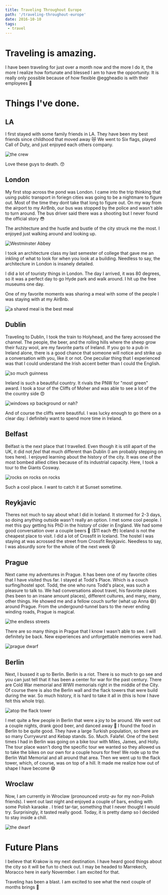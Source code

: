 ```yaml
---
title: Traveling Throughout Europe
path: '/traveling-throughout-europe'
date: 2016-10-10
tags:
 - travel
---
```


# Traveling is amazing.

I have been traveling for just over a month now and the more I do it, the more I realize how
fortunate and blessed I am to have the opportunity. It is really only possible because of how flexible
@eggheadio is with their employees :raised_hands:

# Things I've done.

## LA
I first stayed with some family friends in LA. They have been my best friends since childhood
that moved away :crying_cat_face: We went to Six flags, played Call of Duty, and just enjoyed
each others company.

![the crew](https://s3.amazonaws.com/ianjonesfirehose/uploads/blog/traveling_europe/luke_and_justin.jpg)

Love these guys to death. :kissing_smiling_eyes:

## London

My first stop across the pond was London. I came into the trip thinking that using public transport
in foriegn cities was going to be a nightmare to figure out. Most of the time they dont take that
long to figure out. On my way from the airport to my AirBnb, our bus was stopped by the police and
wasn't able to turn around. The bus driver said there was a shooting but I never found the official
story :flushed:

The architecture and the hustle and bustle of the city struck me the most. I enjoyed just walking around
and looking up.

![Westminster Abbey](https://s3.amazonaws.com/ianjonesfirehose/uploads/blog/traveling_europe/westminster_abbey.jpg)

I took an architecture class my last semester of college that gave me an inkling of what to look for
when you look at a building. Needless to say, the architecture in London is insanely detailed.

I did a lot of touristy things in London. The day I arrived, it was 80 degrees, so it was a perfect day
to go Hyde park and walk around. I hit up the free museums one day.

One of my favorite moments was sharing a meal with some of the people I was staying with at my AirBnb.

![a shared meal is the best meal](https://s3.amazonaws.com/ianjonesfirehose/uploads/blog/traveling_europe/london_airbnb.jpg)

## Dublin

Traveling to Dublin, I took the train to Holyhead, and the farey acrossed the channel. The people, the beer,
and the rolling hills where the sheep grow their fuzzy wool, are my favorite parts of Ireland. If you go
to a pub in Ireland alone, there is a good chance that someone will notice and strike up a conversation with
you, like it or not. One peculiar thing that I experienced was that I could understand the Irish accent better
than I could the English.

![so much guinness](https://s3.amazonaws.com/ianjonesfirehose/uploads/blog/traveling_europe/guinness.jpg)

Ireland is such a beautiful country. It rivals the PNW for "most green" award. I took a tour of the
Cliffs of Moher and was able to see a lot of the the country side :heart_eyes:

![windows xp background or nah?](https://s3.amazonaws.com/ianjonesfirehose/uploads/blog/traveling_europe/windows_xp_background.jpg)


And of course the cliffs were beautiful. I was lucky enough to go there on a clear day. I definitely want
to spend more time in Ireland.

## Belfast

Belfast is the next place that I travelled. Even though it is still apart of the UK, it did not _feel_ that
much different than Dublin (I am probably stepping on toes here). I enjoyed learning about the history
of the city. It was one of the most bombed allied cities because of its industrial capacity. Here, I took
a tour to the Giants Cosway.

![rocks on rocks on rocks](https://s3.amazonaws.com/ianjonesfirehose/uploads/blog/traveling_europe/giants_cosway.jpg)

Such a cool place. I want to catch it at Sunset sometime.

## Reykjavic

Theres not much to say about what I did in Iceland. It stormed for 2-3 days, so doing anything outside wasn't
really an option. I met some cool people. I met this guy getting his PhD in the history of cider in England. We
had some good conversation over a couple beers :beers: ($11 each :flushed:) Iceland is not the cheapest place to
visit. I did a lot of Crossfit in Iceland. The hostel I was staying at was acrossed the street from Crossfit Reykjavic.
Needless to say, I was absurdly sore for the whole of the next week :dizzy_face:

## Prague

Next came my adventures in Prague. It has been one of my favorite cities that I have visited thus far. I stayed at
Todd's Place. Which is a couch surfing/hostel spot. Todd, the one who runs Todd's place, was such a pleasure to talk to.
We had conversations about travel, his favorite places (hes been to an insane amount places), different cultures, and many,
many, other things. He showed me and a fellow couch surfer (what up Anna :smile:) around Prague. From the undergound-tunnel
bars to the never ending winding roads, Prague is magical.

![the endless streets](https://s3.amazonaws.com/ianjonesfirehose/uploads/blog/traveling_europe/prague_streets.jpg)

There are so many things in Prague that I know I wasn't able to see. I will definitely be back. New experiences and
unforgettable memories were had.

![prague dwarf](https://s3.amazonaws.com/ianjonesfirehose/uploads/blog/traveling_europe/prague_dwarf.jpg)

## Berlin

Next, I bussed it up to Berlin. Berlin is a riot. There is so much to go see and you can just tell that it has been a center for
war for the past century. There are Cold War memorial and WWII memorials right in the middle of the City. Of course there is
also the Berlin wall and the flack towers that were build during the war. So much history, it is hard to take it all in (this is
how I have felt this whole trip).

![atop the flack tower](https://s3.amazonaws.com/ianjonesfirehose/uploads/blog/traveling_europe/atop_the_flack_tower.jpg)

I met quite a few people in Berlin that were a joy to be around. We went out a couple nights, drank
good beer, and danced away :dancer: I found the food in Berlin to be quite good. They have a large Turkish population, so there
are so many Currywurst and Kebap stands. So. Much. Falafel. One of the best times I had in Berlin was going on a bike tour with
Miles, James, and Holly. The tour place wasn't dong the specific tour we wanted so they allowed us to take the bikes on our own
for a couple hours for free! We rode up to the Berlin Wall Memorial and all around that area. Then we went up to the
flack tower, which, of course, was on top of a hill. It made me realize how out of shape I have become :sweat_smile:

## Wroclaw

Now, I am currently in Wroclaw (pronounced vrotz-av for my non-Polish friends). I went out last night and enjoyed a couple of
bars, ending with some Polish karaoke . I tried tar-tar, something that I never thought I would try. Surprisingly, it tasted
really good. Today, it is pretty damp so I decided to stay inside a chill.

![the dwarf](https://s3.amazonaws.com/ianjonesfirehose/uploads/blog/traveling_europe/wroclaw_dwarf.jpg)

# Future Plans

I believe that Krakow is my next destination. I have heard good things about the city so it will be fun to check out. I may be
headed to Marrekech, Moracco here in early Novermber. I am excited for that.

Traveling has been a blast. I am excited to see what the next couple of months brings :rocket:
